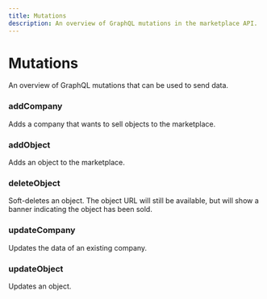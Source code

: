 ```yaml
---
title: Mutations
description: An overview of GraphQL mutations in the marketplace API.
---
```


# Mutations

An overview of GraphQL mutations that can be used to send data.

### addCompany

Adds a company that wants to sell objects to the marketplace.

### addObject

Adds an object to the marketplace.

### deleteObject

Soft-deletes an object. The object URL will still be available, but will show a banner indicating the object has been sold.

### updateCompany

Updates the data of an existing company.

### updateObject

Updates an object.

